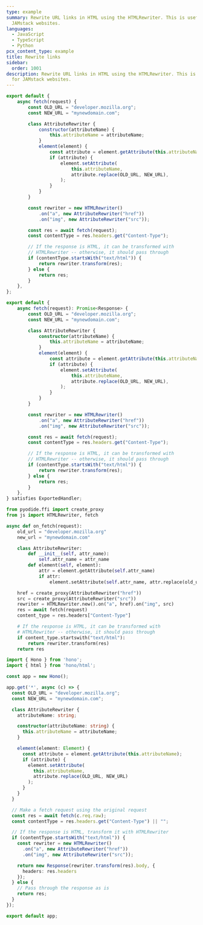 ```yaml
---
type: example
summary: Rewrite URL links in HTML using the HTMLRewriter. This is useful for
  JAMstack websites.
languages:
  - JavaScript
  - TypeScript
  - Python
pcx_content_type: example
title: Rewrite links
sidebar:
  order: 1001
description: Rewrite URL links in HTML using the HTMLRewriter. This is useful
  for JAMstack websites.
---
```



<Tabs syncKey="workersExamples"> <TabItem label="JavaScript" icon="seti:javascript">

```js
export default {
	async fetch(request) {
		const OLD_URL = "developer.mozilla.org";
		const NEW_URL = "mynewdomain.com";

		class AttributeRewriter {
			constructor(attributeName) {
				this.attributeName = attributeName;
			}
			element(element) {
				const attribute = element.getAttribute(this.attributeName);
				if (attribute) {
					element.setAttribute(
						this.attributeName,
						attribute.replace(OLD_URL, NEW_URL),
					);
				}
			}
		}

		const rewriter = new HTMLRewriter()
			.on("a", new AttributeRewriter("href"))
			.on("img", new AttributeRewriter("src"));

		const res = await fetch(request);
		const contentType = res.headers.get("Content-Type");

		// If the response is HTML, it can be transformed with
		// HTMLRewriter -- otherwise, it should pass through
		if (contentType.startsWith("text/html")) {
			return rewriter.transform(res);
		} else {
			return res;
		}
	},
};
```

</TabItem> <TabItem label="TypeScript" icon="seti:typescript">

```ts
export default {
	async fetch(request): Promise<Response> {
		const OLD_URL = "developer.mozilla.org";
		const NEW_URL = "mynewdomain.com";

		class AttributeRewriter {
			constructor(attributeName) {
				this.attributeName = attributeName;
			}
			element(element) {
				const attribute = element.getAttribute(this.attributeName);
				if (attribute) {
					element.setAttribute(
						this.attributeName,
						attribute.replace(OLD_URL, NEW_URL),
					);
				}
			}
		}

		const rewriter = new HTMLRewriter()
			.on("a", new AttributeRewriter("href"))
			.on("img", new AttributeRewriter("src"));

		const res = await fetch(request);
		const contentType = res.headers.get("Content-Type");

		// If the response is HTML, it can be transformed with
		// HTMLRewriter -- otherwise, it should pass through
		if (contentType.startsWith("text/html")) {
			return rewriter.transform(res);
		} else {
			return res;
		}
	},
} satisfies ExportedHandler;
```

</TabItem> <TabItem label="Python" icon="seti:python">

```py
from pyodide.ffi import create_proxy
from js import HTMLRewriter, fetch

async def on_fetch(request):
    old_url = "developer.mozilla.org"
    new_url = "mynewdomain.com"

    class AttributeRewriter:
        def __init__(self, attr_name):
            self.attr_name = attr_name
        def element(self, element):
            attr = element.getAttribute(self.attr_name)
            if attr:
                element.setAttribute(self.attr_name, attr.replace(old_url, new_url))

    href = create_proxy(AttributeRewriter("href"))
    src = create_proxy(AttributeRewriter("src"))
    rewriter = HTMLRewriter.new().on("a", href).on("img", src)
    res = await fetch(request)
    content_type = res.headers["Content-Type"]

    # If the response is HTML, it can be transformed with
    # HTMLRewriter -- otherwise, it should pass through
    if content_type.startswith("text/html"):
        return rewriter.transform(res)
    return res
```

</TabItem> <TabItem label="Hono" icon="seti:typescript">

```ts
import { Hono } from 'hono';
import { html } from 'hono/html';

const app = new Hono();

app.get('*', async (c) => {
  const OLD_URL = "developer.mozilla.org";
  const NEW_URL = "mynewdomain.com";

  class AttributeRewriter {
    attributeName: string;

    constructor(attributeName: string) {
      this.attributeName = attributeName;
    }

    element(element: Element) {
      const attribute = element.getAttribute(this.attributeName);
      if (attribute) {
        element.setAttribute(
          this.attributeName,
          attribute.replace(OLD_URL, NEW_URL)
        );
      }
    }
  }

  // Make a fetch request using the original request
  const res = await fetch(c.req.raw);
  const contentType = res.headers.get("Content-Type") || "";

  // If the response is HTML, transform it with HTMLRewriter
  if (contentType.startsWith("text/html")) {
    const rewriter = new HTMLRewriter()
      .on("a", new AttributeRewriter("href"))
      .on("img", new AttributeRewriter("src"));

    return new Response(rewriter.transform(res).body, {
      headers: res.headers
    });
  } else {
    // Pass through the response as is
    return res;
  }
});

export default app;
```

</TabItem> </Tabs>
